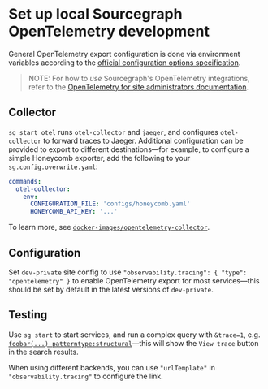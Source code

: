 # Set up local Sourcegraph OpenTelemetry development

General OpenTelemetry export configuration is done via environment variables according to the [official configuration options specification](https://github.com/open-telemetry/opentelemetry-specification/blob/main/specification/protocol/exporter.md#configuration-options).

> NOTE: For how to *use* Sourcegraph's OpenTelemetry integrations, refer to the [OpenTelemetry for site administrators documentation](/admin/observability/opentelemetry).

## Collector

`sg start otel` runs `otel-collector` and `jaeger`, and configures `otel-collector` to forward traces to Jaeger.
Additional configuration can be provided to export to different destinations—for example, to configure a simple Honeycomb exporter, add the following to your `sg.config.overwrite.yaml`:

```yaml
commands:
  otel-collector:
    env:
      CONFIGURATION_FILE: 'configs/honeycomb.yaml'
      HONEYCOMB_API_KEY: '...'
```

To learn more, see [`docker-images/opentelemetry-collector`](https://github.com/sourcegraph/sourcegraph/tree/main/docker-images/opentelemetry-collector).

## Configuration

Set `dev-private` site config to use `"observability.tracing": { "type": "opentelemetry" }` to enable OpenTelemetry export for most services—this should be set by default in the latest versions of `dev-private`.

## Testing

Use `sg start` to start services, and run a complex query with `&trace=1`, e.g. [`foobar(...) patterntype:structural`](https://sourcegraph.test:3443/search?q=context%3Aglobal+foobar%28...%29&patternType=structural&trace=1)—this will show the `View trace` button in the search results.

When using different backends, you can use `"urlTemplate"` in `"observability.tracing"` to configure the link.
